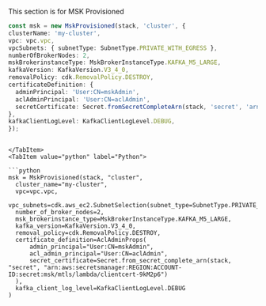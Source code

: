 [//]: # (This file is generated, do not modify directly, update the README.md in framework/src/streaming)

This section is for MSK Provisioned

<Tabs>
  <TabItem value="typescript" label="TypeScript" default>

  ```typescript
const msk = new MskProvisioned(stack, 'cluster', {
  clusterName: 'my-cluster',
  vpc: vpc.vpc,
  vpcSubnets: { subnetType: SubnetType.PRIVATE_WITH_EGRESS },
  numberOfBrokerNodes: 2,
  mskBrokerinstanceType: MskBrokerInstanceType.KAFKA_M5_LARGE,
  kafkaVersion: KafkaVersion.V3_4_0,
  removalPolicy: cdk.RemovalPolicy.DESTROY,
  certificateDefinition: {
    adminPrincipal: 'User:CN=mskAdmin',
    aclAdminPrincipal: 'User:CN=aclAdmin',
    secretCertificate: Secret.fromSecretCompleteArn(stack, 'secret', 'arn:aws:secretsmanager:REGION:ACCOUNT-ID:secret:msk/mtls/lambda/clientcert-9kM2p6'),
  },
  kafkaClientLogLevel: KafkaClientLogLevel.DEBUG,
});
  ```
  
  ```mdx-code-block
  
  </TabItem>
  <TabItem value="python" label="Python">

  ```python
msk = MskProvisioned(stack, "cluster",
    cluster_name="my-cluster",
    vpc=vpc.vpc,
    vpc_subnets=cdk.aws_ec2.SubnetSelection(subnet_type=SubnetType.PRIVATE_WITH_EGRESS),
    number_of_broker_nodes=2,
    msk_brokerinstance_type=MskBrokerInstanceType.KAFKA_M5_LARGE,
    kafka_version=KafkaVersion.V3_4_0,
    removal_policy=cdk.RemovalPolicy.DESTROY,
    certificate_definition=AclAdminProps(
        admin_principal="User:CN=mskAdmin",
        acl_admin_principal="User:CN=aclAdmin",
        secret_certificate=Secret.from_secret_complete_arn(stack, "secret", "arn:aws:secretsmanager:REGION:ACCOUNT-ID:secret:msk/mtls/lambda/clientcert-9kM2p6")
    ),
    kafka_client_log_level=KafkaClientLogLevel.DEBUG
)
  ```

  </TabItem>
</Tabs>

